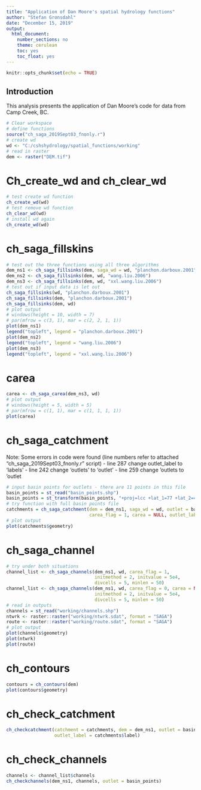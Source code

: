 ---
title: "Application of Dan Moore's spatial hydrology functions"
author: "Stefan Gronsdahl"
date: "December 15, 2019"
output:
  html_document:
    number_sections: no
    theme: cerulean
    toc: yes
    toc_float: yes
---

```{r setup, include=FALSE}
knitr::opts_chunk$set(echo = TRUE)
```

## Introduction

This analysis presents the application of Dan Moore's code for data from Camp Creek, BC.  

```{r, echo = T}
# Clear workspace
# define functions
source("ch_saga_2019Sept03_fnonly.r")
# create wd 
wd <- "C:/cshshydrology/spatial_functions/working"
# read in raster
dem <- raster("DEM.tif")
```

# Ch_create_wd and ch_clear_wd

```{r, echo = T}
# test create wd function
ch_create_wd(wd)
# test remove wd function
ch_clear_wd(wd)
# install wd again
ch_create_wd(wd)
```

# ch_saga_fillskins
```{r, echo = T}
# test out the three functions using all three algorithms
dem_ns1 <- ch_saga_fillsinks(dem, saga_wd = wd, "planchon.darboux.2001")
dem_ns2 <- ch_saga_fillsinks(dem, wd, "wang.liu.2006")
dem_ns3 <- ch_saga_fillsinks(dem, wd, "xxl.wang.liu.2006")
# test out if input data is let out
ch_saga_fillsinks(wd, "planchon.darboux.2001")
ch_saga_fillsinks(dem, "planchon.darboux.2001")
ch_saga_fillsinks(dem, wd)
# plot output
# windows(height = 10, width = 7)
# par(mfrow = c(3, 1), mar = c(2, 2, 1, 1))
plot(dem_ns1)
legend("topleft", legend = "planchon.darboux.2001")
plot(dem_ns2)
legend("topleft", legend = "wang.liu.2006")
plot(dem_ns3)
legend("topleft", legend = "xxl.wang.liu.2006")
```


# carea

```{r, echo = T}
carea <- ch_saga_carea(dem_ns3, wd)
# plot output
# windows(height = 5, width = 5)
# par(mfrow = c(1, 1), mar = c(1, 1, 1, 1))
plot(carea)
```

# ch_saga_catchment

Note: Some errors in code were found (line numbers refer to attached "ch_saga_2019Sept03_fnonly.r" script)
- line 287 change outlet_label to 'labels'
- line 242 change 'outlets' to 'outlet'
- line 259 change 'outlets to 'outlet


```{r, echo = T}
# input basin points for outlets - there are 11 points in this file
basin_points = st_read("basin_points.shp")
basin_points = st_transform(basin_points, "+proj=lcc +lat_1=77 +lat_2=49 +lat_0=49 +lon_0=-95 +x_0=0 +y_0=0 +ellps=GRS80 +towgs84=0,0,0,0,0,0,0 +units=m +no_defs") 
# try function with full basin points file 
catchments = ch_saga_catchment(dem = dem_ns1, saga_wd = wd, outlet = basin_points,
                               carea_flag = 1, carea = NULL, outlet_label = NULL)
# plot output
plot(catchments$geometry)
```

# ch_saga_channel

```{r, echo = T}
# try under both situations
channel_list <- ch_saga_channels(dem_ns1, wd, carea_flag = 1, 
                                 initmethod = 2, initvalue = 5e4,
                                 divcells = 5, minlen = 50)
channel_list <- ch_saga_channels(dem_ns1, wd, carea_flag = 0, carea = NULL, 
                                 initmethod = 2, initvalue = 5e4,
                                 divcells = 5, minlen = 50)
# read in outputs
channels = st_read("working/channels.shp")
ntwrk <- raster::raster("working/ntwrk.sdat", format = "SAGA")
route <- raster::raster("working/route.sdat", format = "SAGA")
# plot output
plot(channels$geometry)
plot(ntwrk)
plot(route)
```

# ch_contours

```{r, echo = T}
contours = ch_contours(dem)
plot(contours$geometry)
```


# ch_check_catchment 

```{r, echo = T}
ch_checkcatchment(catchment = catchments, dem = dem_ns1, outlet = basin_points,
                  outlet_label = catchments$label)
```

# ch_check_channels 

```{r, echo = T}
channels <- channel_list$channels
ch_checkchannels(dem_ns1, channels, outlet = basin_points)
```